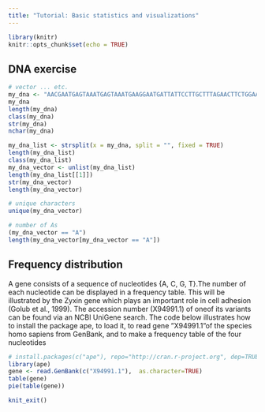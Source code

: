 ```yaml
---
title: "Tutorial: Basic statistics and visualizations"
---
```


```r
library(knitr)
knitr::opts_chunk$set(echo = TRUE)
```

## DNA exercise
```r
# vector ... etc.
my_dna <- "AACGAATGAGTAAATGAGTAAATGAAGGAATGATTATTCCTTGCTTTAGAACTTCTGGAATTAGAGGACAATATTAATAATACCATCGCACAGTGTTTCTTTGTTGTTAATGCTACAACATACAAAGAGGAAGCATGCAG"
my_dna
length(my_dna)
class(my_dna)
str(my_dna)
nchar(my_dna)
```

```r
my_dna_list <- strsplit(x = my_dna, split = "", fixed = TRUE)
length(my_dna_list)
class(my_dna_list)
my_dna_vector <- unlist(my_dna_list)
length(my_dna_list[[1]])
str(my_dna_vector)
length(my_dna_vector)

# unique characters
unique(my_dna_vector)

# number of As
(my_dna_vector == "A")
length(my_dna_vector[my_dna_vector == "A"])

```


## Frequency distribution
A gene consists of a sequence of nucleotides {A, C, G, T}.The number of each nucleotide can be displayed in a frequency table. This will be illustrated by the Zyxin gene which plays an important role in cell adhesion (Golub et al., 1999).  The accession number (X94991.1) of oneof its variants can be found via an NCBI UniGene search. The code below illustrates how to install the package ape, to load it, to read gene ”X94991.1”of the species homo sapiens from GenBank, and to make a frequency table of the four nucleotides

```r
# install.packages(c("ape"), repo="http://cran.r-project.org", dep=TRUE)
library(ape)
gene <- read.GenBank(c("X94991.1"),  as.character=TRUE)
table(gene)
pie(table(gene))
```

```r
knit_exit()
```
